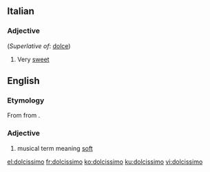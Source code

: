 ==Italian==

===Adjective===
{{it-adj-sup|dolcissim}} (''Superlative of'': [[dolce]])

# Very [[sweet]]

==English==
===Etymology===
From {{etyl|it|en}} {{term|dulcissimus||sweetest|lang=it}} from {{term|dulcis||sweet|lang=it}}.

===Adjective===
{{en-adj}}

# musical term meaning [[soft]]

[[el:dolcissimo]]
[[fr:dolcissimo]]
[[ko:dolcissimo]]
[[ku:dolcissimo]]
[[vi:dolcissimo]]